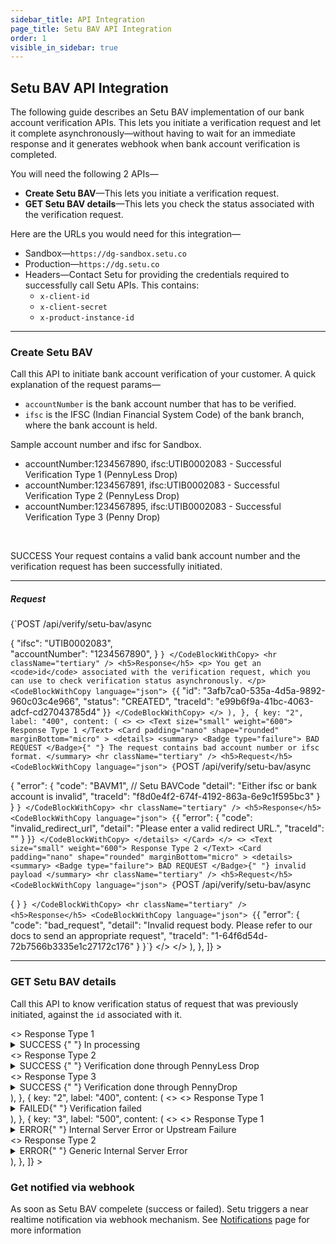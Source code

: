```yaml
---
sidebar_title: API Integration
page_title: Setu BAV API Integration
order: 1
visible_in_sidebar: true
---
```


## Setu BAV API Integration

The following guide describes an Setu BAV implementation of our bank account verification APIs. This lets you initiate a verification request and let it complete asynchronously—without having to wait for an immediate response and it generates webhook when bank account verification is completed.

You will need the following 2 APIs—

-   **Create Setu BAV**—This lets you initiate a verification request.
-   **GET Setu BAV details**—This lets you check the status associated with the verification request.

Here are the URLs you would need for this integration—

-   Sandbox—`https://dg-sandbox.setu.co`
-   Production—`https://dg.setu.co`
-   Headers—Contact Setu for providing the credentials required to successfully call Setu APIs. This contains:
    -   `x-client-id`
    -   `x-client-secret`
    -   `x-product-instance-id`

<hr class="primary" />

### Create Setu BAV

Call this API to initiate bank account verification of your customer. A quick explanation of the request params—

-   `accountNumber` is the bank account number that has to be verified.
-   `ifsc` is the IFSC (Indian Financial System Code) of the bank branch, where the bank account is held.

<Callout type="tip">
  Sample account number and ifsc for Sandbox.


-   accountNumber:1234567890, ifsc:UTIB0002083 - Successful Verification Type 1 (PennyLess Drop)
-   accountNumber:1234567891, ifsc:UTIB0002083 - Successful Verification Type 2 (PennyLess Drop)
-   accountNumber:1234567895, ifsc:UTIB0002083 - Successful Verification Type 3 (Penny Drop)

</Callout>

<br />
<Row>
    <Portion desktopSpan="whole">
        <Tabs
            tabs={[
                {
                    key: "1",
                    label: "200",
                    content: (
                        <>
                            <p>
                                <Badge type="success">SUCCESS</Badge> Your
                                request contains a valid bank account number and
                                the verification request has been successfully
                                initiated.
                            </p>
                            <hr className="tertiary" />
                            <h5>Request</h5>
                            <CodeBlockWithCopy language="json">
                                {`POST  /api/verify/setu-bav/async
 
{ 
  "ifsc": "UTIB0002083",  
  "accountNumber": "1234567890", 
} `}
                            </CodeBlockWithCopy>
                            <hr className="tertiary" />
                            <h5>Response</h5>
                            <p>
                                You get an <code>id</code> associated with the
                                verification request, which you can use to check
                                verification status asynchronously.
                            </p>
                            <CodeBlockWithCopy language="json">
                                {`{
    "id": "3afb7ca0-535a-4d5a-9892-960c03c4e966",
    "status": "CREATED",
    "traceId": "e99b6f9a-41bc-4063-adcf-cd27043785d4"
}`}
                            </CodeBlockWithCopy>
                        </>
                    ),
                },
                {
                    key: "2",
                    label: "400",
                    content: (
                        <>
                            <>
                                <Text size="small" weight="600">
                                    Response Type 1
                                </Text>
                                <Card
                                    padding="nano"
                                    shape="rounded"
                                    marginBottom="micro"
                                >
                                    <details>
                                        <summary>
                                            <Badge type="failure">
                                                BAD REQUEST
                                            </Badge>{" "}
                                            The request contains bad account
                                            number or ifsc format.
                                        </summary>
                                        <hr className="tertiary" />
                                        <h5>Request</h5>
                                        <CodeBlockWithCopy language="json">
                                            {`POST /api/verify/setu-bav/async 
 
{
    "error": {
        "code": "BAVM1", // Setu BAVCode
        "detail": "Either ifsc or bank account is invalid",
        "traceId": "f8d0e4f2-674f-4192-863a-6e9c1f595bc3"
    }
} `}
                                        </CodeBlockWithCopy>
                                        <hr className="tertiary" />
                                        <h5>Response</h5>
                                        <CodeBlockWithCopy language="json">
                                            {`{ 
    "error": { 
        "code": "invalid_redirect_url", 
        "detail": "Please enter a valid redirect URL.", 
        "traceId": "" 
    } 
}`}
                                        </CodeBlockWithCopy>
                                    </details>
                                </Card>
                            </>
                            <>
                                <Text size="small" weight="600">
                                    Response Type 2
                                </Text>
                                <Card
                                    padding="nano"
                                    shape="rounded"
                                    marginBottom="micro"
                                >
                                    <details>
                                        <summary>
                                            <Badge type="failure">
                                                BAD REQUEST
                                            </Badge>{" "}
                                            invalid payload
                                        </summary>
                                        <hr className="tertiary" />
                                        <h5>Request</h5>
                                        <CodeBlockWithCopy language="json">
                                            {`POST /api/verify/setu-bav/async 
 
{ 
} `}
                                        </CodeBlockWithCopy>
                                        <hr className="tertiary" />
                                        <h5>Response</h5>
                                        <CodeBlockWithCopy language="json">
                                            {`{
    "error": {
        "code": "bad_request",
        "detail": "Invalid request body. Please refer to our docs to send an appropriate request",
        "traceId": "1-64f6d54d-72b7566b3335e1c27172c176"
    }
}`}
                                        </CodeBlockWithCopy>
                                    </details>
                                </Card>
                            </>
                        </>
                    ),
                },
            ]}
        ></Tabs>
    </Portion>
</Row>

<hr class="primary" />

### GET Setu BAV details

Call this API to know verification status of request that was previously initiated, against the `id` associated with it.

<Row>
    <Portion desktopSpan="whole">
        <Tabs
            tabs={[
                {
                    key: "1",
                    label: "200",
                    content: (
                        <>
                            <>
                                <Text size="small" weight="600">
                                    Response Type 1
                                </Text>
                                <Card
                                    padding="nano"
                                    shape="rounded"
                                    marginBottom="micro"
                                >
                                    <details>
                                        <summary>
                                            <Badge type="success">
                                                SUCCESS
                                            </Badge>{" "}
                                            In processing
                                        </summary>
                                        <hr className="tertiary" />
                                        <h5>Request</h5>
                                        <CodeBlockWithCopy language="json">
                                            {`GET /api/verify/setu-bav/:requestId`}
                                        </CodeBlockWithCopy>
                                        <hr className="tertiary" />
                                        <h5>Response</h5>
                                        <CodeBlockWithCopy language="json">
                                            {`{
    "id": "3afb7ca0-535a-4d5a-9892-960c03c4e966",
    "status": "IN_PROGRESS",
    "traceId": "e99b6f9a-41bc-4063-adcf-cd27043785d4"
}`}
                                        </CodeBlockWithCopy>
                                    </details>
                                </Card>
                            </>
                            <>
                                <Text size="small" weight="600">
                                    Response Type 2
                                </Text>
                                <Card
                                    padding="nano"
                                    shape="rounded"
                                    marginBottom="micro"
                                >
                                    <details>
                                        <summary>
                                            <Badge type="success">
                                                SUCCESS
                                            </Badge>{" "}
                                            Verification done through PennyLess
                                            Drop
                                        </summary>
                                        <hr className="tertiary" />
                                        <h5>Request</h5>
                                        <CodeBlockWithCopy language="json">
                                            {`GET /api/verify/setu-bav/:requestId`}
                                        </CodeBlockWithCopy>
                                        <hr className="tertiary" />
                                        <h5>Response</h5>
                                        <CodeBlockWithCopy language="json">
                                            {`{
    "id": "50c4b0a4-7de2-4eb3-9d78-153fb4d9991d",
    "status": "SUCCESS",
    "fulfillmentType": "PENNYLESS",
    "data": {
        "bankAccountNumber": "1234567890",
        "bankAccountIfsc": "UTIB0002083",
        "bankAccountName": "PAVANKUMAR KAMAT BIZ",
        "ifscCrossCheck": true,
        "ifscDetails": { // if ifscCrossCheck is true
            "name": "Axis Bank",
            "branch": "KAPODRA, SURAT",
            "center": "SURAT",
            "district": "SURAT",
            "state": "GUJARAT",
            "address": "J R SQUARE, MAMTA PARK - 1 KAPODRA, VARACHHA MAIN ROAD,  SURAT - 395 006",
            "contact": "+919824188896",
            "imps": "true",
            "rtgs": "true",
            "city": "SURAT",
            "iso3166": "IN-GJ",
            "neft": "true",
            "micr": "395211016",
            "upi": "true",
            "swift": ""
        },
        "entityType": "MERCHANT", // or 'INDIVIDUAL'
        "merchantDetails": { // if entityType is MERCHANT
            "mccCode": "1520",
            "identifier": {
                "merchantType": "SMALL",
                "merchantGenre": "OFFLINE",
                "onBoardingType": "BANK"
            },
            "name": {
                "brand": "praimports",
                "legal": "Indian",
                "franchise": "rajababuimpor"
            },
            "ownership": {
                "type": "PRIVATE"
            }
        }
    },
    "traceId": "1ab2fbc8-5b10-4358-8a87-a46592b89a6b"
}`}
                                        </CodeBlockWithCopy>
                                    </details>
                                </Card>
                            </>
                            <>
                                <Text size="small" weight="600">
                                    Response Type 3
                                </Text>
                                <Card
                                    padding="nano"
                                    shape="rounded"
                                    marginBottom="micro"
                                >
                                    <details>
                                        <summary>
                                            <Badge type="success">
                                                SUCCESS
                                            </Badge>{" "}
                                            Verification done through PennyDrop
                                        </summary>
                                        <hr className="tertiary" />
                                        <h5>Request</h5>
                                        <CodeBlockWithCopy language="json">
                                            {`GET /api/verify/setu-bav/:requestId`}
                                        </CodeBlockWithCopy>
                                        <hr className="tertiary" />
                                        <h5>Response</h5>
                                        <CodeBlockWithCopy language="json">
                                            {`{
    "id": "3afb7ca0-535a-4d5a-9892-960c03c4e966",
    "status": "SUCCESS",
    "fulfillmentType": "PENNYDROP",
    "data": {
        // No "entityType" and "merchantDetails" in case of PennyDrop
        "bankAccountNumber": "1234567890",
        "bankAccountIfsc": "ABCD0123456",
        "bankAccountName": "Test User Name",
        "ifscCrossCheck": true,
        "ifscDetails": {
            "name": "State Bank of India",
            "branch": "CANTONMENT, BARODA",
            "center": "BARODA",
            "district": "BARODA",
            "state": "GUJARAT",
            "address": "BARODA MUNICIPAL CORPN. SHOPPING COMPLEX,NEAR FATEHGUNJ PETROL PUMP ,FATEHGUNJ BARODA ,PIN - 390002",
            "contact": "+912652795129",
            "imps": "true",
            "rtgs": "true",
            "city": "VADODARA",
            "iso3166": "IN-GJ",
            "neft": "true",
            "micr": "390002022",
            "upi": "true",
            "swift": ""
        }
    },
    "traceId": "cf7d0e36-1eb8-46b1-ac66-e0576d4d18f1"
}`}
                                        </CodeBlockWithCopy>
                                    </details>
                                </Card>
                            </>
                        </>
                    ),
                },
                {
                    key: "2",
                    label: "400",
                    content: (
                        <>
                            <>
                                <Text size="small" weight="600">
                                    Response Type 1
                                </Text>
                                <Card
                                    padding="nano"
                                    shape="rounded"
                                    marginBottom="micro"
                                >
                                    <details>
                                        <summary>
                                            <Badge type="failure">FAILED</Badge>{" "}
                                            Verification failed
                                        </summary>
                                        <hr className="tertiary" />
                                        <h5>Request</h5>
                                        <CodeBlockWithCopy language="json">
                                            {`GET /api/verify/setu-bav/:requestId`}
                                        </CodeBlockWithCopy>
                                        <hr className="tertiary" />
                                        <h5>Response</h5>
                                        <CodeBlockWithCopy language="json">
                                            {`{
    "error": {
        "code": "BAV52", // Setu BAVCODE
        "detail": "Invalid account", // Setu BAVCODE description
        "traceId": "38e6b7c5-7e64-47b0-975b-26bf07efbc58"
    }
}`}
                                        </CodeBlockWithCopy>
                                    </details>
                                </Card>
                            </>
                        </>
                    ),
                },
                {
                    key: "3",
                    label: "500",
                    content: (
                        <>
                            <>
                                <Text size="small" weight="600">
                                    Response Type 1
                                </Text>
                                <Card
                                    padding="nano"
                                    shape="rounded"
                                    marginBottom="micro"
                                >
                                    <details>
                                        <summary>
                                            <Badge type="failure">ERROR</Badge>{" "}
                                            Internal Server Error or Upstream
                                            Failure
                                        </summary>
                                        <hr className="tertiary" />
                                        <h5>Request</h5>
                                        <CodeBlockWithCopy language="json">
                                            {`GET /api/verify/setu-bav/:requestId`}
                                        </CodeBlockWithCopy>
                                        <hr className="tertiary" />
                                        <h5>Response</h5>
                                        <CodeBlockWithCopy language="json">
                                            {`{
    "error": {
        "code": "BAV2000", // or BAV2001 for internal error
        "detail": "Upsteam error", // Setu BAVCODE description
        "traceId": "38e6b7c5-7e64-47b0-975b-26bf07efbc58"
    }
}`}
                                        </CodeBlockWithCopy>
                                    </details>
                                </Card>
                            </>
                            <>
                                <Text size="small" weight="600">
                                    Response Type 2
                                </Text>
                                <Card
                                    padding="nano"
                                    shape="rounded"
                                    marginBottom="micro"
                                >
                                    <details>
                                        <summary>
                                            <Badge type="failure">ERROR</Badge>{" "}
                                            Generic Internal Server Error
                                        </summary>
                                        <hr className="tertiary" />
                                        <h5>Request</h5>
                                        <CodeBlockWithCopy language="json">
                                            {`GET /api/verify/setu-bav/:requestId`}
                                        </CodeBlockWithCopy>
                                        <hr className="tertiary" />
                                        <h5>Response</h5>
                                        <CodeBlockWithCopy language="json">
                                            {`{
    "error": {
        "code": "internal_server_error",
        "detail": "Internal server error",
        "traceId": "38e6b7c5-7e64-47b0-975b-26bf07efbc58"
    }
}`}
                                        </CodeBlockWithCopy>
                                    </details>
                                </Card>
                            </>
                        </>
                    ),
                },
            ]}
        ></Tabs>
    </Portion>
</Row>

### Get notified via webhook

As soon as Setu BAV compelete (success or failed). Setu triggers a near realtime notification via webhook mechanism.
See <a href="./notifications" target="_blank">Notifications</a> page for more information

<WasPageHelpful />
